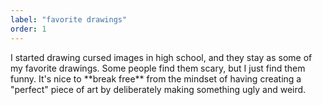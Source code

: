 ```yaml
---
label: "favorite drawings"
order: 1
---
```





<p>
    I started drawing cursed images in high school, 
    and they stay as some of my favorite drawings. Some 
    people find them scary, but I just find them funny. It's 
    nice to **break free** from the mindset of having creating a 
    "perfect" piece of art by deliberately making something ugly and weird.
</p>

<br/>

<PhotoGallery >
  <GalleryItem
    image={BloodyKermie}
    alt="Bloody Kermie"
  />
  <GalleryItem
    image={PixelKermie}
    alt="Pixel Kermie"
  />
  <GalleryItem
    image={Water}
    alt="Water"
  />

</PhotoGallery>